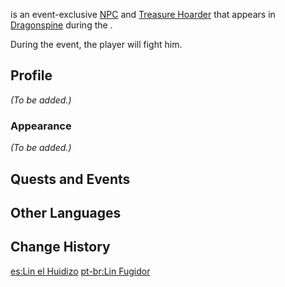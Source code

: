 {{Meta
<!-- Remove this template after adding the missing info -->
|missing_NPC_profile  = yes
}}
{{Character Infobox
|type             = Event NPC
|image            = NPC Fleein' Lin.png
|region           = Mondstadt
|location         = Mondstadt
|affiliation      = Treasure Hoarders
}}
{{Lang|'''Fleein' Lin'''|zh=林逃山|zh_rm=Lín Táo Shān}} is an event-exclusive [[NPC]] and [[Treasure Hoarder]] that appears in [[Dragonspine]] during the {{Quest|To Thee My Tender Grief Confide}}.

During the event, the player will fight him.

==Profile==
<!--detailed story/lore information goes here-->
''(To be added.)''

===Appearance===
''(To be added.)''

==Quests and Events==
{{Quests and Events}}

==Other Languages==
{{Other Languages
|en      = Fleein' Lin
|zhs     = 林逃山
|zhs_rm  = Lín Táo Shān
|zht     = 林逃山
|zht_rm  = Lín Táo Shān
|zh_tl   = 
|ja      = 林逃山
|ja_rm   = Rintousan{{Assumed}}
|ja_tl   = Rin Mountain Escape
|ko      = 임은둔
|ko_rm   = Im-Eundun
|ko_tl   = Recluse Im
|es      = Lin el Huidizo
|es_tl   = Elusive Lin
|fr      = Lin le fuyard
|fr_tl   = Lin the Fugitive
|ru      = Беглец Линь
|ru_tl   = Fugitive Lin
|th      = Lin ตีนแมว
|th_rm   = Lin Tin Maeo
|th_tl   = 
|vi      = Lin Chạy Trốn
|vi_tl   = 
|de      = Fliehender Lin
|de_tl   = Fleeing Lin
|id      = Fleein' Lin
|pt      = Lin Fugidor
|pt_tl   = 
}}

==Change History==
{{Change History|2.1}}

[[es:Lin el Huidizo]]
[[pt-br:Lin Fugidor]]